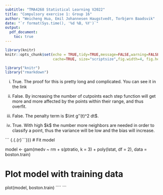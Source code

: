 ```yaml
---
subtitle: "TMA4268 Statistical Learning V2022"
title: "Compulsory exercise 1: Group 16"
author: "Weicheng Hua, Emil Johannesen Haugstvedt, Torbjørn Baadsvik"
date: "`r format(Sys.time(), '%d %B, %Y')`"
output: 
  pdf_document:
    toc: true
---
```


```r
library(knitr)
knitr::opts_chunk$set(echo = TRUE,tidy=TRUE,message=FALSE,warning=FALSE,strip.white=TRUE,prompt=FALSE,
                      cache=TRUE, size="scriptsize",fig.width=4, fig.height=3,fig.align = "center")

```

```r
library("knitr")
library("rmarkdown")
```

\section{Problem 1}

\subsection{a)}

\subsection{b)}

\subsection{c)}

\subsection{d)}

\section{Problem 2}

\subsection{a)}

\subsection{b)}

\section{Problem 3}

\subsection{a}

(i) True. The proof for this is pretty long and complicated. You can see it in the link

(ii) False. By increasing the number of cutpoints each step function will get more and more affected by the points within their range, and thus overfit.

(iii) False. The penalty term is \$\\int g''(t)\^2 dt\$.

(iv) True. With high \$k\$ the number more neighbors are needed in order to classify a point, thus the variance will be low and the bias will increase.

\subsection{b}

``` {.{.{r}´´´}}}
# Fit model

model <- gam(medv ~ rm + s(ptratio, k = 3) + poly(lstat, df = 2), data = boston.train)

# Plot model with training data

plot(model, boston.train)
´´´´
```

\subsection{a)}

\subsection{b)}

\section{Problem 4}

\subsection{a)}

\subsection{b)}

\subsection{c)}

\subsection{d)}

\section{Problem 5}

\subsection{a)}

\subsection{b)}

\section{Problem 6}

\subsection{a)}

\subsection{b)}

\subsection{c)}

\subsection{d)}
